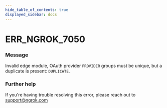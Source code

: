 ```yaml
---
hide_table_of_contents: true
displayed_sidebar: docs
---
```



# ERR_NGROK_7050

### Message

Invalid edge module, OAuth provider `PROVIDER` groups must be unique, but a duplicate is present: `DUPLICATE`.

### Further help

If you're having trouble resolving this error, please reach out to [support@ngrok.com](mailto:support@ngrok.com?subject=Help%20with%20ERR_NGROK_7050)

<ErrorDetails error="err_ngrok_7050" />
